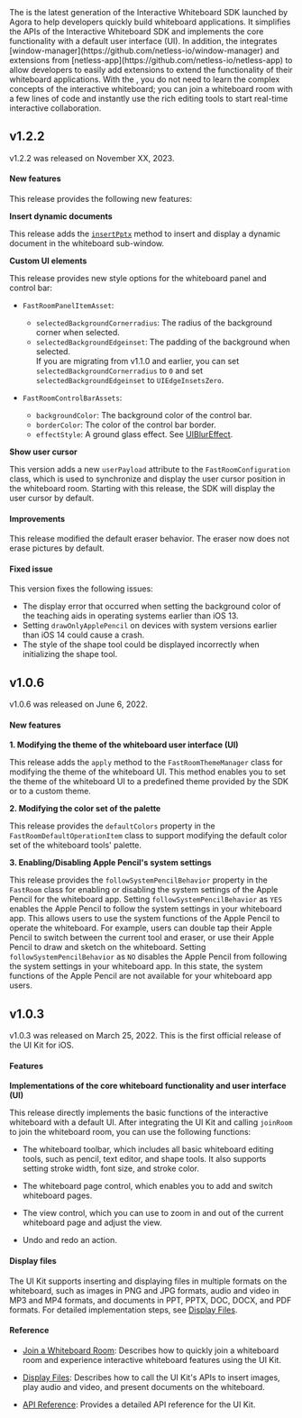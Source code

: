 <PlatformWrapper platform="ios">
The <Vg k="FAST_SDK" /> is the latest generation of the Interactive Whiteboard SDK launched by Agora to help developers quickly build whiteboard applications. It simplifies the APIs of the Interactive Whiteboard SDK and implements the core functionality with a default user interface (UI). In addition, the <Vg k="FAST_SDK" /> integrates [window-manager](https://github.com/netless-io/window-manager) and extensions from [netless-app](https://github.com/netless-io/netless-app) to allow developers to easily add extensions to extend the functionality of their whiteboard applications. With the <Vg k="FAST_SDK" />, you do not need to learn the complex concepts of the interactive whiteboard; you can join a whiteboard room with a few lines of code and instantly use the rich editing tools to start real-time interactive collaboration.

## v1.2.2

v1.2.2 was released on November XX, 2023.

#### New features

This release provides the following new features:

**Insert dynamic documents**

This release adds the  [`insertPptx`](https://docs.agora.io/en/interactive-whiteboard/reference/uikit-sdk#insertpptx) method to insert and display a dynamic document in the whiteboard sub-window.

**Custom UI elements**

This release provides new style options for the whiteboard panel and control bar:

- `FastRoomPanelItemAsset`:
  - `selectedBackgroundCornerradius`: The radius of the background corner when selected.
  - `selectedBackgroundEdgeinset`: The padding of the background when selected.
	<div class="alert info">If you are migrating from v1.1.0 and earlier, you can set <code>selectedBackgroundCornerradius</code> to <code>0</code> and set <code>selectedBackgroundEdgeinset</code> to <code>UIEdgeInsetsZero</code>.</div>

- `FastRoomControlBarAssets`:

  - `backgroundColor`: The background color of the control bar.
  - `borderColor`: The color of the control bar border.
  - `effectStyle`: A ground glass effect. See [UIBlurEffect](https://developer.apple.com/documentation/uikit/uiblureffect).

**Show user cursor**

This version adds a new `userPayload` attribute to the `FastRoomConfiguration` class, which is used to synchronize and display the user cursor position in the whiteboard room. Starting with this release, the SDK will display the user cursor by default.

#### Improvements

This release modified the default eraser behavior. The eraser now does not erase pictures by default.

#### Fixed issue

This version fixes the following issues:

- The display error that occurred when setting the background color of the teaching aids in operating systems earlier than iOS 13.
- Setting `drawOnlyApplePencil` on devices with system versions earlier than iOS 14 could cause a crash.
- The style of the shape tool could be displayed incorrectly when initializing the shape tool.

## v1.0.6

v1.0.6 was released on June 6, 2022.

#### New features
**1. Modifying the theme of the whiteboard user interface (UI)**

This release adds the `apply` method to the `FastRoomThemeManager` class for modifying the theme of the whiteboard UI. This method enables you to set the theme of the whiteboard UI to a predefined theme provided by the SDK or to a custom theme.

**2. Modifying the color set of the palette**

This release provides the `defaultColors` property in the `FastRoomDefaultOperationItem` class to support modifying the default color set of the whiteboard tools' palette.

**3. Enabling/Disabling Apple Pencil's system settings**

This release provides the `followSystemPencilBehavior` property in the `FastRoom` class for enabling or disabling the system settings of the Apple Pencil for the whiteboard app. Setting `followSystemPencilBehavior` as `YES` enables the Apple Pencil to follow the system settings in your whiteboard app. This allows users to use the system functions of the Apple Pencil to operate the whiteboard. For example, users can double tap their Apple Pencil to switch between the current tool and eraser, or use their Apple Pencil to draw and sketch on the whiteboard. Setting `followSystemPencilBehavior` as `NO` disables the Apple Pencil from following the system settings in your whiteboard app. In this state, the system functions of the Apple Pencil are not available for your whiteboard app users.

## v1.0.3

v1.0.3 was released on March 25, 2022. This is the first official release of the UI Kit for iOS.

#### Features

**Implementations of the core whiteboard functionality and user interface (UI)**

This release directly implements the basic functions of the interactive whiteboard with a default UI. After integrating the UI Kit and calling `joinRoom` to join the whiteboard room, you can use the following functions:

- The whiteboard toolbar, which includes all basic whiteboard editing tools, such as pencil, text editor, and shape tools. It also supports setting stroke width, font size, and stroke color.

- The whiteboard page control, which enables you to add and switch whiteboard pages.

- The view control, which you can use to zoom in and out of the current whiteboard page and adjust the view.

- Undo and redo an action.

#### Display files

The UI Kit supports inserting and displaying files in multiple formats on the whiteboard, such as images in PNG and JPG formats, audio and video in MP3 and MP4 formats, and documents in PPT, PPTX, DOC, DOCX, and PDF formats. For detailed implementation steps, see [Display Files](/interactive-whiteboard/develop/scenes/display-files-fast).

#### Reference

- [Join a Whiteboard Room](/interactive-whiteboard/get-started/get-started-sdk): Describes how to quickly join a whiteboard room and experience interactive whiteboard features using the UI Kit.

- [Display Files](/interactive-whiteboard/develop/scenes/display-files-fast): Describes how to call the UI Kit's APIs to insert images, play audio and video, and present documents on the whiteboard.

- [API Reference](/interactive-whiteboard/reference/uikit-sdk): Provides a detailed API reference for the UI Kit.
</PlatformWrapper>